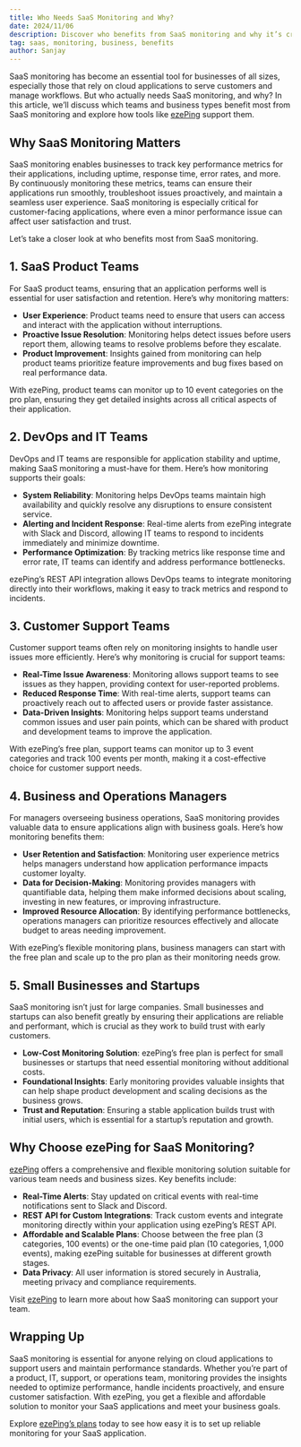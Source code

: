 ```yaml
---
title: Who Needs SaaS Monitoring and Why?
date: 2024/11/06
description: Discover who benefits from SaaS monitoring and why it’s critical for teams to track their applications’ performance.
tag: saas, monitoring, business, benefits
author: Sanjay
---
```


SaaS monitoring has become an essential tool for businesses of all sizes, especially those that rely on cloud applications to serve customers and manage workflows. But who actually needs SaaS monitoring, and why? In this article, we’ll discuss which teams and business types benefit most from SaaS monitoring and explore how tools like [ezePing](https://ezeping.com) support them.

## Why SaaS Monitoring Matters

SaaS monitoring enables businesses to track key performance metrics for their applications, including uptime, response time, error rates, and more. By continuously monitoring these metrics, teams can ensure their applications run smoothly, troubleshoot issues proactively, and maintain a seamless user experience. SaaS monitoring is especially critical for customer-facing applications, where even a minor performance issue can affect user satisfaction and trust.

Let’s take a closer look at who benefits most from SaaS monitoring.

## 1. SaaS Product Teams

For SaaS product teams, ensuring that an application performs well is essential for user satisfaction and retention. Here’s why monitoring matters:

- **User Experience**: Product teams need to ensure that users can access and interact with the application without interruptions.
- **Proactive Issue Resolution**: Monitoring helps detect issues before users report them, allowing teams to resolve problems before they escalate.
- **Product Improvement**: Insights gained from monitoring can help product teams prioritize feature improvements and bug fixes based on real performance data.

With ezePing, product teams can monitor up to 10 event categories on the pro plan, ensuring they get detailed insights across all critical aspects of their application.

## 2. DevOps and IT Teams

DevOps and IT teams are responsible for application stability and uptime, making SaaS monitoring a must-have for them. Here’s how monitoring supports their goals:

- **System Reliability**: Monitoring helps DevOps teams maintain high availability and quickly resolve any disruptions to ensure consistent service.
- **Alerting and Incident Response**: Real-time alerts from ezePing integrate with Slack and Discord, allowing IT teams to respond to incidents immediately and minimize downtime.
- **Performance Optimization**: By tracking metrics like response time and error rate, IT teams can identify and address performance bottlenecks.

ezePing’s REST API integration allows DevOps teams to integrate monitoring directly into their workflows, making it easy to track metrics and respond to incidents.

## 3. Customer Support Teams

Customer support teams often rely on monitoring insights to handle user issues more efficiently. Here’s why monitoring is crucial for support teams:

- **Real-Time Issue Awareness**: Monitoring allows support teams to see issues as they happen, providing context for user-reported problems.
- **Reduced Response Time**: With real-time alerts, support teams can proactively reach out to affected users or provide faster assistance.
- **Data-Driven Insights**: Monitoring helps support teams understand common issues and user pain points, which can be shared with product and development teams to improve the application.

With ezePing’s free plan, support teams can monitor up to 3 event categories and track 100 events per month, making it a cost-effective choice for customer support needs.

## 4. Business and Operations Managers

For managers overseeing business operations, SaaS monitoring provides valuable data to ensure applications align with business goals. Here’s how monitoring benefits them:

- **User Retention and Satisfaction**: Monitoring user experience metrics helps managers understand how application performance impacts customer loyalty.
- **Data for Decision-Making**: Monitoring provides managers with quantifiable data, helping them make informed decisions about scaling, investing in new features, or improving infrastructure.
- **Improved Resource Allocation**: By identifying performance bottlenecks, operations managers can prioritize resources effectively and allocate budget to areas needing improvement.

With ezePing’s flexible monitoring plans, business managers can start with the free plan and scale up to the pro plan as their monitoring needs grow.

## 5. Small Businesses and Startups

SaaS monitoring isn’t just for large companies. Small businesses and startups can also benefit greatly by ensuring their applications are reliable and performant, which is crucial as they work to build trust with early customers.

- **Low-Cost Monitoring Solution**: ezePing’s free plan is perfect for small businesses or startups that need essential monitoring without additional costs.
- **Foundational Insights**: Early monitoring provides valuable insights that can help shape product development and scaling decisions as the business grows.
- **Trust and Reputation**: Ensuring a stable application builds trust with initial users, which is essential for a startup’s reputation and growth.

## Why Choose ezePing for SaaS Monitoring?

[ezePing](https://ezeping.com) offers a comprehensive and flexible monitoring solution suitable for various team needs and business sizes. Key benefits include:

- **Real-Time Alerts**: Stay updated on critical events with real-time notifications sent to Slack and Discord.
- **REST API for Custom Integrations**: Track custom events and integrate monitoring directly within your application using ezePing’s REST API.
- **Affordable and Scalable Plans**: Choose between the free plan (3 categories, 100 events) or the one-time paid plan (10 categories, 1,000 events), making ezePing suitable for businesses at different growth stages.
- **Data Privacy**: All user information is stored securely in Australia, meeting privacy and compliance requirements.

Visit [ezePing](https://ezeping.com) to learn more about how SaaS monitoring can support your team.

## Wrapping Up

SaaS monitoring is essential for anyone relying on cloud applications to support users and maintain performance standards. Whether you’re part of a product, IT, support, or operations team, monitoring provides the insights needed to optimize performance, handle incidents proactively, and ensure customer satisfaction. With ezePing, you get a flexible and affordable solution to monitor your SaaS applications and meet your business goals.

Explore [ezePing’s plans](https://ezeping.com) today to see how easy it is to set up reliable monitoring for your SaaS application.
